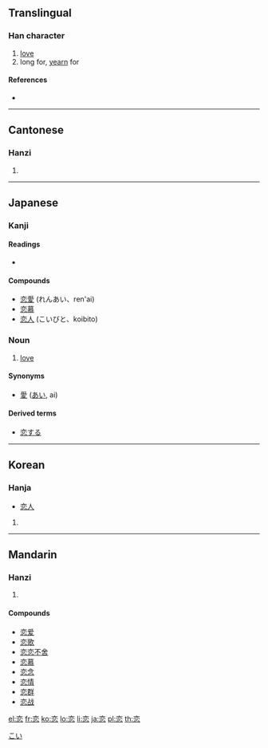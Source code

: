 {{also|戀}}
==Translingual==

===Han character===
{{Han char|rn=61|rad=心|as=06|sn=10|four=0033<sub>3</sub>|canj=卜金心 (YCP)|ids=⿱[[亦]][[心]]}}

# [[love]]
# long for, [[yearn]] for

====References====
* {{Han ref|kx=0383.360|dkj=10537|dj=0714.120|hdz=42292.070|uh=604B|ud=24651}}

----

==Cantonese==

===Hanzi===
{{yue-hanzi|jyut=[[lyun2]], [[lyun5]]|y=lyun2, lyun5}}

# {{defn|Cantonese}}

----

==Japanese==

===Kanji===
{{ja-kanji|grade=c|rs=心06}}

====Readings====
* {{ja-readings|on=[[れん]] (ren)|kun=[[こい]] (koi), [[こいしい]] ([[恋しい]], koishii), [[こう]] ([[恋う]], kou<!--not "kō"-->)}}

====Compounds====
* [[恋愛]] (れんあい、ren'ai)
* [[恋慕]]
* [[恋人]] (こいびと、koibito)

===Noun===
{{ja-noun|k|hira=こい|rom=koi}}

# [[love]]

====Synonyms====
* [[愛]] ([[あい]], ai)

====Derived terms====
* [[恋する]]

[[Category:Japanese nouns|こい]]

----

==Korean==

===Hanja===
{{ko-hanja|hangeul=련>연|eumhun=|rv=ryeon>yeon|mr=ryŏn>yŏn|y=lyen>yen}}
* [[恋人]]

# {{defn|Korean}}

----

==Mandarin==

===Hanzi===
{{cmn-hanzi|tra=戀|pin=[[liàn]] ([[lian4]])|wg=lien<sup>4</sup>}}

# {{defn|Mandarin}}

====Compounds====
* [[恋爱]]
* [[恋歌]]
* [[恋恋不舍]]
* [[恋慕]]
* [[恋念]]
* [[恋情]]
* [[恋群]]
* [[恋战]]

[[el:恋]]
[[fr:恋]]
[[ko:恋]]
[[lo:恋]]
[[li:恋]]
[[ja:恋]]
[[pl:恋]]
[[th:恋]]
